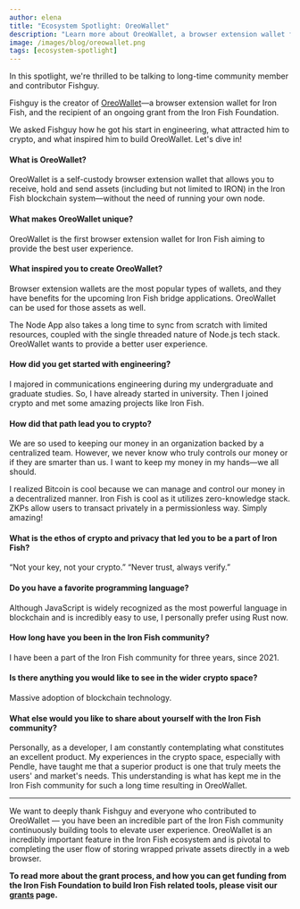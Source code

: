 ```yaml
---
author: elena
title: "Ecosystem Spotlight: OreoWallet"
description: "Learn more about OreoWallet, a browser extension wallet for Iron Fish"
image: /images/blog/oreowallet.png
tags: [ecosystem-spotlight]
---
```


In this spotlight, we're thrilled to be talking to long-time community member and contributor Fishguy.

Fishguy is the creator of [OreoWallet](https://oreowallet.com/)—a browser extension wallet for Iron Fish, and the recipient of an ongoing grant from the Iron Fish Foundation.

We asked Fishguy how he got his start in engineering, what attracted him to crypto, and what inspired him to build OreoWallet. Let's dive in!

#### What is OreoWallet?

OreoWallet is a self-custody browser extension wallet that allows you to receive, hold and send assets (including but not limited to IRON) in the Iron Fish blockchain system—without the need of running your own node.

#### What makes OreoWallet unique?

OreoWallet is the first browser extension wallet for Iron Fish aiming to provide the best user experience.

#### What inspired you to create OreoWallet?

Browser extension wallets are the most popular types of wallets, and they have benefits for the upcoming Iron Fish bridge applications. OreoWallet can be used for those assets as well.

The Node App also takes a long time to sync from scratch with limited resources, coupled with the single threaded nature of Node.js tech stack. OreoWallet wants to provide a better user experience.

#### How did you get started with engineering?

I majored in communications engineering during my undergraduate and graduate studies. So, I have already started in university. Then I joined crypto and met some amazing projects like Iron Fish.

#### How did that path lead you to crypto?

We are so used to keeping our money in an organization backed by a centralized team. However, we never know who truly controls our money or if they are smarter than us. I want to keep my money in my hands—we all should.

I realized Bitcoin is cool because we can manage and control our money in a decentralized manner. Iron Fish is cool as it utilizes zero-knowledge stack. ZKPs allow users to transact privately in a permissionless way. Simply amazing!

#### What is the ethos of crypto and privacy that led you to be a part of Iron Fish?

“Not your key, not your crypto.” “Never trust, always verify.”

#### Do you have a favorite programming language?

Although JavaScript is widely recognized as the most powerful language in blockchain and is incredibly easy to use, I personally prefer using Rust now.

#### How long have you been in the Iron Fish community?

I have been a part of the Iron Fish community for three years, since 2021.

#### Is there anything you would like to see in the wider crypto space?

Massive adoption of blockchain technology.

#### What else would you like to share about yourself with the Iron Fish community?

Personally, as a developer, I am constantly contemplating what constitutes an excellent product. My experiences in the crypto space, especially with Pendle, have taught me that a superior product is one that truly meets the users' and market's needs. This understanding is what has kept me in the Iron Fish community for such a long time resulting in OreoWallet.

---

We want to deeply thank Fishguy and everyone who contributed to OreoWallet — you have been an incredible part of the Iron Fish community continuously building tools to elevate user experience. OreoWallet is an incredibly important feature in the Iron Fish ecosystem and is pivotal to completing the user flow of storing wrapped private assets directly in a web browser.

**To read more about the grant process, and how you can get funding from the Iron Fish Foundation to build Iron Fish related tools, please visit our [grants](https://ironfish.network/community/grants) page.**
